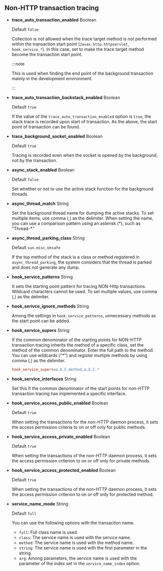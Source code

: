 ## Non-HTTP transaction tracing

- **trace_auto_transaction_enabled** <span class='type'>Boolean</span>

  Default `false`

  Collection is not allowed when the trace target method is not performed within the transaction start point (`Javax.http.httpservlet`, `hook_service_*`). In this case, set to make the trace target method become the transaction start point.

  :::note

  This is used when finding the end point of the background transaction mainly in the development environment.

  :::

- **trace_auto_transaction_backstack_enabled** <span class='type'>Boolean</span>

  Default `true`

  If the value of the `trace_auto_transaction_enabled` option is `true`, the stack trace is recorded upon start of transaction. As the above, the start point of transaction can be found.

- **trace_background_socket_enabled** <span class='type'>Boolean</span>

  Default `true`

  Tracing is recorded even when the socket is opened by the background, not by the transaction.

- **async_stack_enabled** <span class='type'>Boolean</span>

  Default `false`

  Set whether or not to use the active stack function for the background threads.

- **async_thread_match** <span class='type'>String</span>

  Set the background thread name for dumping the active stacks. To set multiple items, use comma (,) as the delimiter. When setting the name, you can use a comparison pattern using an asterisk (\*), such as "Thread-\*."

- **async_thread_parking_class** <span class='type'>String</span>

  Default `sun.misc.Unsafe`

  If the top method of the stack is a class or method registered in `async_thread_parking`, the system considers that the thread is parked and does not generate any dump.

- **hook_service_patterns** <span class='type'>String</span>

  It sets the starting point pattern for tracing NON-Http transactions. Wildcard characters cannot be used. To set multiple values, use comma (,) as the delimiter.

- **hook_serivce_ignore_methods** <span class='type'>String</span>

  Among the settings in `hook_service_patterns`, unnecessary methods as the start point can be added.

- **hook_service_supers** <span class='type'>String</span>

  If the common denominator of the starting points for NON-HTTP transaction tracing inherits the method of a specific class, set the method of the common denominator. Enter the full path to the method. You can use wildcards ("\*") and register multiple methods by using comma (,) as the delimiter.

  ```ini title="whatap.conf"
  hook_service_supers=a.b.C.method,a.b.C.*
  ```

- **hook_service_interfaces** <span class='type'>String</span>

  Set this if the common denominator of the start points for non-HTTP transaction tracing has implemented a specific interface.

- **hook_service_access_public_enabled** <span class='type'>Boolean</span>

  Default `true`

  When setting the transactions for the non-HTTP daemon process, it sets the access permission criteria to on or off only for public methods.

- **hook_service_access_private_enabled** <span class='type'>Boolean</span>

  Default `true`

  When setting the transactions of the non-HTTP daemon process, it sets the access permission criterion to on or off only for private methods.

- **hook_service_access_protected_enabled** <span class='type'>Boolean</span>

  Default `true`

  When setting the transactions of the non-HTTP daemon process, it sets the access permission criterion to on or off only for protected method.

- **service_name_mode** <span class='type'>String</span>

  Default `full`

  You can use the following options with the transaction name.

  - `full`: Full class name is used.
  - `class`: The service name is used with the service name.
  - `method`: The service name is used with the method name.
  - `string`: The service name is used with the first parameter in the string.
  - `arg`: Among parameters, the service name is used with the parameter of the index set in the `service_name_index` option.
